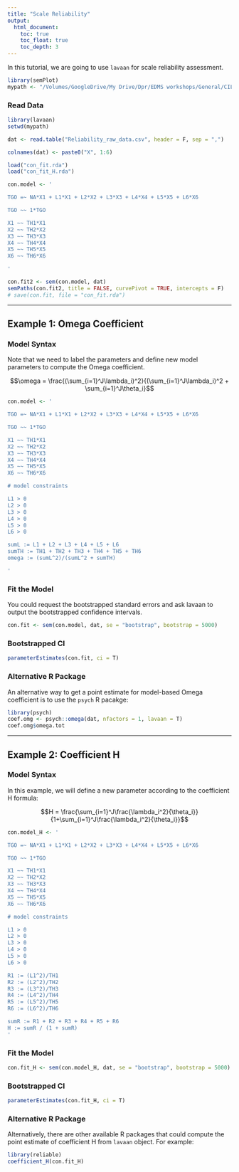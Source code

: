 ```yaml
---
title: "Scale Reliability"
output:
  html_document:
    toc: true
    toc_float: true
    toc_depth: 3
---
```


In this tutorial, we are going to use `lavaan` for scale reliability assessment. 

```r
library(semPlot)
mypath <- "/Volumes/GoogleDrive/My Drive/Dpr/EDMS workshops/General/CILVR 2020-2021/Hancock-SEM/Code Files/Hancock_SEM1_Mplus_files/3b. Confirmatory Factor Analysis Extensions/3b.Examples"
```

### Read Data 

```r
library(lavaan)
setwd(mypath)

dat <- read.table("Reliability_raw_data.csv", header = F, sep = ",")

colnames(dat) <- paste0("X", 1:6)
```


```r
load("con_fit.rda")
load("con_fit_H.rda")

con.model <- '

TGO =~ NA*X1 + L1*X1 + L2*X2 + L3*X3 + L4*X4 + L5*X5 + L6*X6

TGO ~~ 1*TGO

X1 ~~ TH1*X1
X2 ~~ TH2*X2
X3 ~~ TH3*X3
X4 ~~ TH4*X4
X5 ~~ TH5*X5
X6 ~~ TH6*X6

'

con.fit2 <- sem(con.model, dat)
semPaths(con.fit2, title = FALSE, curvePivot = TRUE, intercepts = F)
# save(con.fit, file = "con_fit.rda")

```

---

## Example 1: Omega Coefficient

### Model Syntax

Note that we need to label the parameters and define new model parameters to compute the Omega coefficient.

$$\omega = \frac{(\sum_{i=1}^J\lambda_i)^2}{(\sum_{i=1}^J\lambda_i)^2 + \sum_{i=1}^J\theta_i}$$

```r
con.model <- '

TGO =~ NA*X1 + L1*X1 + L2*X2 + L3*X3 + L4*X4 + L5*X5 + L6*X6

TGO ~~ 1*TGO

X1 ~~ TH1*X1
X2 ~~ TH2*X2
X3 ~~ TH3*X3
X4 ~~ TH4*X4
X5 ~~ TH5*X5
X6 ~~ TH6*X6

# model constraints

L1 > 0
L2 > 0
L3 > 0
L4 > 0
L5 > 0
L6 > 0

sumL := L1 + L2 + L3 + L4 + L5 + L6
sumTH := TH1 + TH2 + TH3 + TH4 + TH5 + TH6
omega := (sumL^2)/(sumL^2 + sumTH)

'
```

### Fit the Model

You could request the bootstrapped standard errors and ask lavaan to output the bootstrapped confidence intervals.

```r
con.fit <- sem(con.model, dat, se = "bootstrap", bootstrap = 5000)
```

### Bootstrapped CI

```r
parameterEstimates(con.fit, ci = T)

```

### Alternative R Package

An alternative way to get a point estimate for model-based Omega coefficient is to use the `psych` R pacakge:

```r
library(psych)
coef.omg <- psych::omega(dat, nfactors = 1, lavaan = T)
coef.omg$omega.tot

```

---

## Example 2: Coefficient H

### Model Syntax

In this example, we will define a new parameter according to the coefficient H formula:

$$H = \frac{\sum_{i=1}^J\frac{\lambda_i^2}{\theta_i}}{1+\sum_{i=1}^J\frac{\lambda_i^2}{\theta_i}}$$


```r
con.model_H <- '

TGO =~ NA*X1 + L1*X1 + L2*X2 + L3*X3 + L4*X4 + L5*X5 + L6*X6

TGO ~~ 1*TGO

X1 ~~ TH1*X1
X2 ~~ TH2*X2
X3 ~~ TH3*X3
X4 ~~ TH4*X4
X5 ~~ TH5*X5
X6 ~~ TH6*X6

# model constraints

L1 > 0
L2 > 0
L3 > 0
L4 > 0
L5 > 0
L6 > 0

R1 := (L1^2)/TH1
R2 := (L2^2)/TH2
R3 := (L3^2)/TH3
R4 := (L4^2)/TH4
R5 := (L5^2)/TH5
R6 := (L6^2)/TH6

sumR := R1 + R2 + R3 + R4 + R5 + R6
H := sumR / (1 + sumR)
'
```

### Fit the Model

```r
con.fit_H <- sem(con.model_H, dat, se = "bootstrap", bootstrap = 5000)
```

### Bootstrapped CI

```r
parameterEstimates(con.fit_H, ci = T)

```

### Alternative R Package

Alternatively, there are other available R packages that could compute the point estimate of coefficient H from `lavaan` object. For example:

```r
library(reliable)
coefficient_H(con.fit_H)
```


<div class="tocify-extend-page" data-unique="tocify-extend-page" style="height: 0;"></div>